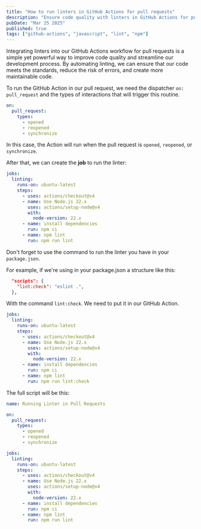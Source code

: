 ```yaml
---
title: "How to run linters in GitHub Actions for pull requests"
description: "Ensure code quality with linters in GitHub Actions for pull requests. Automating linting on opened, reopened, or synchronized PRs."
pubDate: "Mar 25 2025"
published: true
tags: ["github-actions", "javascript", "lint", "npm"]
---
```


Integrating linters into our GitHub Actions workflow for pull requests is a simple yet powerful way to improve code quality and streamline our development process. By automating linting, we can ensure that our code meets the standards, reduce the risk of errors, and create more maintainable code.

To run the GitHub Action in our pull request, we need the dispatcher `on: pull_request` and the types of interactions that will trigger this routine. 

```yml title="on_pull_request.yml"
on:
  pull_request:
    types:
      - opened
      - reopened
      - synchronize
```

In this case, the Action will run when the pull request is `opened`, `reopened`, or `synchronize`.

After that, we can create the **job** to run the linter:

```yml title="on_pull_request.yml"
jobs:
  linting:
    runs-on: ubuntu-latest
    steps:
      - uses: actions/checkout@v4
      - name: Use Node.js 22.x
        uses: actions/setup-node@v4
        with:
          node-version: 22.x
      - name: install dependencies
        run: npm ci
      - name: npm lint
        run: npm run lint
```

Don't forget to use the command to run the linter you have in your `package.json`.

For example, if we're using in your package.json a structure like this:

```json title="package.json"
  "scripts": {
    "lint:check": "eslint .",
  },
```

With the command `lint:check`. We need to put it in our GitHub Action.

```yml title="on_pull_request.yml" ins={13}
jobs:
  linting:
    runs-on: ubuntu-latest
    steps:
      - uses: actions/checkout@v4
      - name: Use Node.js 22.x
        uses: actions/setup-node@v4
        with:
          node-version: 22.x
      - name: install dependencies
        run: npm ci
      - name: npm lint
        run: npm run lint:check 
```

The full script will be this:

```yml title="on_pull_request.yml"
name: Running Linter in Pull Requests

on:
  pull_request:
    types:
      - opened
      - reopened
      - synchronize

jobs:
  linting:
    runs-on: ubuntu-latest
    steps:
      - uses: actions/checkout@v4
      - name: Use Node.js 22.x
        uses: actions/setup-node@v4
        with:
          node-version: 22.x
      - name: install dependencies
        run: npm ci
      - name: npm lint
        run: npm run lint
```
